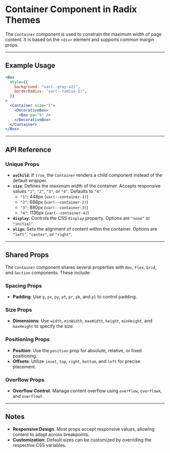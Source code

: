 # Container Component in Radix Themes

The `Container` component is used to constrain the maximum width of page content. It is based on the `<div>` element and supports common margin props.

---

## Example Usage

```jsx
<Box
  style={{
    background: "var(--gray-a2)",
    borderRadius: "var(--radius-3)",
  }}
>
  <Container size="1">
    <DecorativeBox>
      <Box py="9" />
    </DecorativeBox>
  </Container>
</Box>
```

---

## API Reference

### Unique Props

- **`asChild`**: If `true`, the `Container` renders a child component instead of the default wrapper.
- **`size`**: Defines the maximum width of the container. Accepts responsive values `"1"`, `"2"`, `"3"`, or `"4"`. Defaults to `"4"`.
  - `"1"`: 448px (`var(--container-1)`)
  - `"2"`: 688px (`var(--container-2)`)
  - `"3"`: 880px (`var(--container-3)`)
  - `"4"`: 1136px (`var(--container-4)`)
- **`display`**: Controls the CSS `display` property. Options are `"none"` or `"initial"`.
- **`align`**: Sets the alignment of content within the container. Options are `"left"`, `"center"`, or `"right"`.

---

## Shared Props

The `Container` component shares several properties with `Box`, `Flex`, `Grid`, and `Section` components. These include:

### Spacing Props

- **Padding**: Use `p`, `px`, `py`, `pt`, `pr`, `pb`, and `pl` to control padding.

### Size Props

- **Dimensions**: Use `width`, `minWidth`, `maxWidth`, `height`, `minHeight`, and `maxHeight` to specify the size.

### Positioning Props

- **Position**: Use the `position` prop for absolute, relative, or fixed positioning.
- **Offsets**: Utilize `inset`, `top`, `right`, `bottom`, and `left` for precise placement.

### Overflow Props

- **Overflow Control**: Manage content overflow using `overflow`, `overflowX`, and `overflowY`.

---

## Notes

- **Responsive Design**: Most props accept responsive values, allowing content to adapt across breakpoints.
- **Customization**: Default sizes can be customized by overriding the respective CSS variables.
